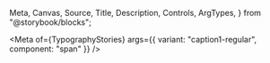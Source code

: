   Meta,
  Canvas,
  Source,
  Title,
  Description,
  Controls,
  ArgTypes,
} from "@storybook/blocks";


<Meta
  of={TypographyStories}
  args={{ variant: "caption1-regular", component: "span" }}
/>

<Title />

<Description />

## [<font color="black">**Changing Semantic Element**</font>](#changing-semantic-element)

<Description of={TypographyStories.SemanticElements} />

<Canvas of={TypographyStories.SemanticElements} />

## [<font color="black">**Variant**</font>](#variant)

<Description of={TypographyStories.Variants} />

<Canvas of={TypographyStories.Variants} />

## [<font color="black">**Customization**</font>](#customization)

<Description of={TypographyStories.Customization} />

## [<font color="black">**Props**</font>](#props)

<ArgTypes of={TypographyStories} sort="requiredFirst" />
